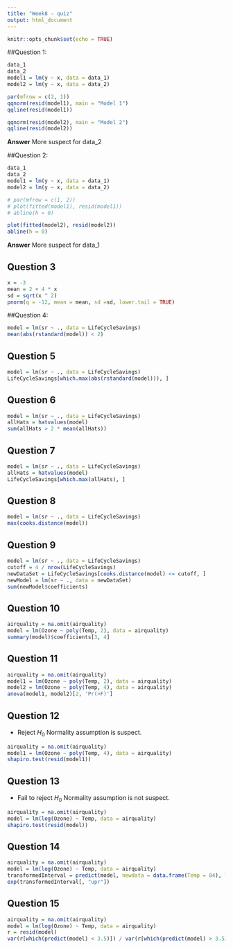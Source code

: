 ```yaml
---
title: "Week8 - quiz"
output: html_document
---
```


```r
knitr::opts_chunk$set(echo = TRUE)
```

##Question 1:

```r
data_1
data_2
model1 = lm(y ~ x, data = data_1)
model2 = lm(y ~ x, data = data_2)

par(mfrow = c(2, 1))
qqnorm(resid(model1), main = "Model 1")
qqline(resid(model1))

qqnorm(resid(model2), main = "Model 2")
qqline(resid(model2))
```


**Answer** More suspect for data_2

##Question 2:


```r
data_1
data_2
model1 = lm(y ~ x, data = data_1)
model2 = lm(y ~ x, data = data_2)

# par(mfrow = c(1, 2))
# plot(fitted(model1), resid(model1))
# abline(h = 0)

plot(fitted(model2), resid(model2))
abline(h = 0)
```

**Answer** More suspect for data_1

## Question 3

```r
x = -3
mean = 2 + 4 * x
sd = sqrt(x ^ 2)
pnorm(q = -12, mean = mean, sd =sd, lower.tail = TRUE)
```

##Question 4:

```r
model = lm(sr ~ ., data = LifeCycleSavings)
mean(abs(rstandard(model)) < 2)
```

## Question 5

```r
model = lm(sr ~ ., data = LifeCycleSavings)
LifeCycleSavings[which.max(abs(rstandard(model))), ]
```

## Question 6

```r
model = lm(sr ~ ., data = LifeCycleSavings)
allHats = hatvalues(model)
sum(allHats > 2 * mean(allHats))
```

## Question 7

```r
model = lm(sr ~ ., data = LifeCycleSavings)
allHats = hatvalues(model)
LifeCycleSavings[which.max(allHats), ]
```

## Question 8

```r
model = lm(sr ~ ., data = LifeCycleSavings)
max(cooks.distance(model))
```

## Question 9

```r
model = lm(sr ~ ., data = LifeCycleSavings)
cutoff = 4 / nrow(LifeCycleSavings)
newDataSet = LifeCycleSavings[cooks.distance(model) <= cutoff, ]
newModel = lm(sr ~ ., data = newDataSet)
sum(newModel$coefficients)
```

## Question 10

```r
airquality = na.omit(airquality)
model = lm(Ozone ~ poly(Temp, 2), data = airquality)
summary(model)$coefficients[3, 4]
```

## Question 11

```r
airquality = na.omit(airquality)
model1 = lm(Ozone ~ poly(Temp, 2), data = airquality)
model2 = lm(Ozone ~ poly(Temp, 4), data = airquality)
anova(model1, model2)[2, 'Pr(>F)']
```

## Question 12

 - Reject $H_0$ Normality assumption is suspect.    
 
```r
airquality = na.omit(airquality)
model1 = lm(Ozone ~ poly(Temp, 4), data = airquality)
shapiro.test(resid(model1))
```

## Question 13

 - Fail to reject $H_0$ Normality assumption is not suspect.  
 
```r
airquality = na.omit(airquality)
model = lm(log(Ozone) ~ Temp, data = airquality)
shapiro.test(resid(model))
```

## Question 14
 
```r
airquality = na.omit(airquality)
model = lm(log(Ozone) ~ Temp, data = airquality)
transformedInterval = predict(model, newdata = data.frame(Temp = 84), level = 0.9, interval = c("prediction"))
exp(transformedInterval[, "upr"])
```

## Question 15
 
```r
airquality = na.omit(airquality)
model = lm(log(Ozone) ~ Temp, data = airquality)
r = resid(model)
var(r[which(predict(model) < 3.5)]) / var(r[which(predict(model) > 3.5)])
```